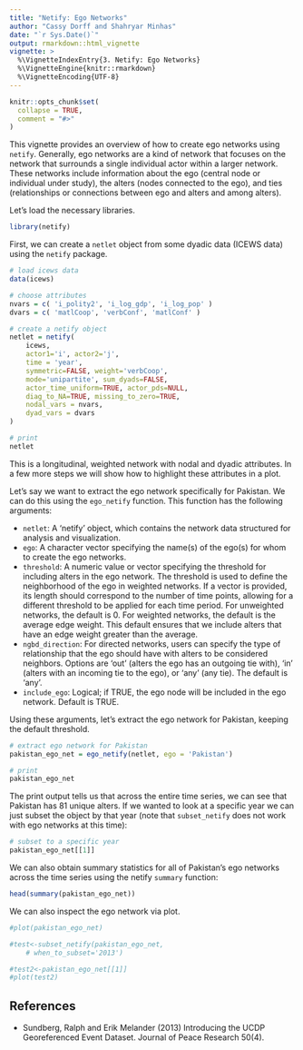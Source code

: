 ```yaml
---
title: "Netify: Ego Networks"
author: "Cassy Dorff and Shahryar Minhas"
date: "`r Sys.Date()`"
output: rmarkdown::html_vignette
vignette: >
  %\VignetteIndexEntry{3. Netify: Ego Networks}
  %\VignetteEngine{knitr::rmarkdown}
  %\VignetteEncoding{UTF-8}
---
```


```r
knitr::opts_chunk$set(
  collapse = TRUE,
  comment = "#>"
)
```

This vignette provides an overview of how to create ego networks using `netify`. Generally, ego networks are a kind of network that focuses on the network that surrounds a single individual actor within a larger network. These networks include information about the ego (central node or individual under study), the alters (nodes connected to the ego), and ties (relationships or connections between ego and alters and among alters).


Let's load the necessary libraries.

```r
library(netify)
```

First, we can create a `netlet` object from some dyadic data (ICEWS data) using the `netify` package.

```r
# load icews data
data(icews)

# choose attributes
nvars = c( 'i_polity2', 'i_log_gdp', 'i_log_pop' )
dvars = c( 'matlCoop', 'verbConf', 'matlConf' )

# create a netify object
netlet = netify(
    icews, 
    actor1='i', actor2='j',
    time = 'year',
    symmetric=FALSE, weight='verbCoop',
    mode='unipartite', sum_dyads=FALSE,
    actor_time_uniform=TRUE, actor_pds=NULL,
    diag_to_NA=TRUE, missing_to_zero=TRUE,
    nodal_vars = nvars, 
    dyad_vars = dvars
)

# print
netlet
```

This is a longitudinal, weighted network with nodal and dyadic attributes. In a few more steps we will show how to highlight these attributes in a plot.

Let's say we want to extract the ego network specifically for Pakistan. We can do this using the `ego_netify` function. This function has the following arguments: 

- `netlet`: A 'netify' object, which contains the network data structured for analysis and visualization.
- `ego`: A character vector specifying the name(s) of the ego(s) for whom to create the ego networks.
- `threshold`: A numeric value or vector specifying the threshold for including alters in the ego network. The threshold is used to define the neighborhood of the ego in weighted networks. If a vector is provided, its length should correspond to the number of time points, allowing for a different threshold to be applied for each time period. For unweighted networks, the default is 0. For weighted networks, the default is the average edge weight. This default ensures that we include alters that have an edge weight greater than the average.
- `ngbd_direction`: For directed networks, users can specify the type of relationship that the ego should have with alters to be considered neighbors. Options are 'out' (alters the ego has an outgoing tie with), 'in' (alters with an incoming tie to the ego), or 'any' (any tie). The default is 'any'.
- `include_ego`: Logical; if TRUE, the ego node will be included in the ego network. Default is TRUE.

Using these arguments, let's extract the ego network for Pakistan, keeping the default threshold.

```r
# extract ego network for Pakistan
pakistan_ego_net = ego_netify(netlet, ego = 'Pakistan')

# print
pakistan_ego_net
```

The print output tells us that across the entire time series, we can see that Pakistan has 81 unique alters. If we wanted to look at a specific year we can just subset the object by that year (note that `subset_netify` does not work with ego networks at this time): 

```r
# subset to a specific year
pakistan_ego_net[[1]]
```

We can also obtain summary statistics for all of Pakistan's ego networks across the time series using the netify `summary` function:

```r
head(summary(pakistan_ego_net))
```

We can also inspect the ego network via plot.

```r
#plot(pakistan_ego_net)

#test<-subset_netify(pakistan_ego_net,
    # when_to_subset='2013')

#test2<-pakistan_ego_net[[1]]
#plot(test2)
```

## References

- Sundberg, Ralph and Erik Melander (2013) Introducing the UCDP Georeferenced Event Dataset. Journal of Peace Research 50(4).